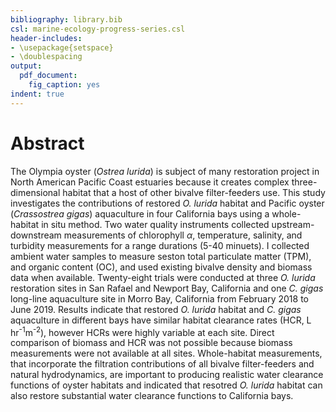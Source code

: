 ```yaml
---
bibliography: library.bib
csl: marine-ecology-progress-series.csl
header-includes: 
- \usepackage{setspace}
- \doublespacing
output:
  pdf_document:
    fig_caption: yes
indent: true
---
```


# Abstract

The Olympia oyster (*Ostrea lurida*) is subject of many restoration project in North American Pacific Coast estuaries because it creates complex three-dimensional habitat that a host of other bivalve filter-feeders use. 
This study investigates the contributions of restored *O. lurida* habitat and Pacific oyster (*Crassostrea gigas*) aquaculture in four California bays using a whole-habitat in situ method.
Two water quality instruments collected upstream-downstream measurements of chlorophyll $\alpha$, temperature, salinity, and turbidity measurements for a range durations (5-40 minuets).
I collected ambient water samples to measure seston total particulate matter (TPM), and organic content (OC), and used existing bivalve density and biomass data when available.
Twenty-eight trials were conducted at three *O. lurida* restoration sites in San Rafael and Newport Bay, California and one *C. gigas* long-line aquaculture site in Morro Bay, California from February 2018 to June 2019.
Results indicate that restored *O. lurida* habitat and *C. gigas* aquaculture in different bays have similar habitat clearance rates (HCR, L hr^-1^m^-2^), however HCRs were highly variable at each site.
Direct comparison of biomass and HCR was not possible because biomass measurements were not available at all sites.
Whole-habitat measurements, that incorporate the filtration contributions of all bivalve filter-feeders and natural hydrodynamics, are important to producing realistic water clearance functions of oyster habitats and indicated that resotred *O. lurida* habitat can also restore substantial water clearance functions to California bays.



